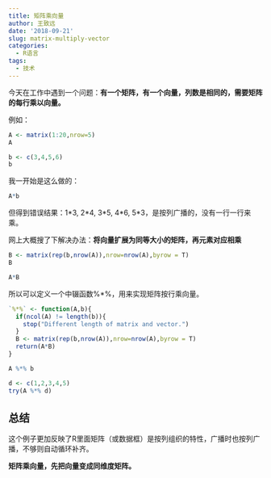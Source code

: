 ```yaml
---
title: 矩阵乘向量
author: 王致远
date: '2018-09-21'
slug: matrix-multiply-vector
categories:
  - R语言
tags:
  - 技术
---
```


今天在工作中遇到一个问题：**有一个矩阵，有一个向量，列数是相同的，需要矩阵的每行乘以向量。**

例如：

```r
A <- matrix(1:20,nrow=5)
A
```

```r
b <- c(3,4,5,6)
b
```

我一开始是这么做的：

```r
A*b
```

但得到错误结果：1\*3, 2\*4, 3\*5, 4\*6, 5\*3，是按列广播的，没有一行一行来乘。

网上大概搜了下解决办法：**将向量扩展为同等大小的矩阵，再元素对应相乘**

```r
B <- matrix(rep(b,nrow(A)),nrow=nrow(A),byrow = T)
B
```

```r
A*B
```

所以可以定义一个中辍函数%*%，用来实现矩阵按行乘向量。

```r
`%*%` <- function(A,b){
  if(ncol(A) != length(b)){
    stop("Different length of matrix and vector.")
  }
  B <- matrix(rep(b,nrow(A)),nrow=nrow(A),byrow = T)
  return(A*B)
}
```

```r
A %*% b
```

```r
d <- c(1,2,3,4,5)
try(A %*% d)
```

## 总结

这个例子更加反映了R里面矩阵（或数据框）是按列组织的特性，广播时也按列广播，不够则自动循环补齐。

**矩阵乘向量，先把向量变成同维度矩阵。**
